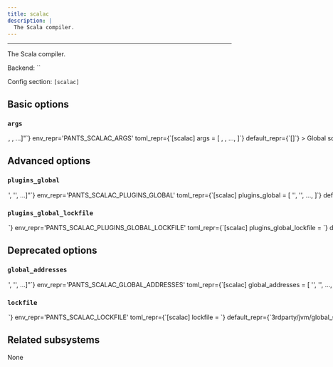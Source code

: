 ```yaml
---
title: scalac
description: |
  The Scala compiler.
---
```



---

The Scala compiler.

Backend: <span className="color--primary">``</span>

Config section: <span className="color--primary">`[scalac]`</span>

<span className={styles.options}>

## Basic options

### `args`

<Option
  cli_repr={`--scalac-args="[<shell_str>, <shell_str>, ...]"`}
  env_repr='PANTS_SCALAC_ARGS'
  toml_repr={`[scalac]
args = [
    <shell_str>,
    <shell_str>,
    ...,
]`}
  default_repr={`[]`}
>

Global `scalac` compiler flags, e.g. `--scalac-args='-encoding UTF-8'`.

</Option>

## Advanced options

### `plugins_global`

<Option
  cli_repr={`--scalac-plugins-global="['<str>', '<str>', ...]"`}
  env_repr='PANTS_SCALAC_PLUGINS_GLOBAL'
  toml_repr={`[scalac]
plugins_global = [
    '<str>',
    '<str>',
    ...,
]`}
  default_repr={`[]`}
>

A list of addresses of `scalac_plugin` targets which should be used for compilation of all Scala targets in a build.

</Option>

### `plugins_global_lockfile`

<Option
  cli_repr={`--scalac-plugins-global-lockfile=<str>`}
  env_repr='PANTS_SCALAC_PLUGINS_GLOBAL_LOCKFILE'
  toml_repr={`[scalac]
plugins_global_lockfile = <str>`}
  default_repr={`3rdparty/jvm/global_scalac_plugins.lock`}
>

The filename of a lockfile for global plugins.

</Option>

## Deprecated options

### `global_addresses`

<Option
  cli_repr={`--scalac-global="['<str>', '<str>', ...]"`}
  env_repr='PANTS_SCALAC_GLOBAL_ADDRESSES'
  toml_repr={`[scalac]
global_addresses = [
    '<str>',
    '<str>',
    ...,
]`}
  default_repr={`[]`}
  removal_version='2.10.0.dev0'
  removal_hint={'Use `--plugins-global`, which behaves the same.'}
>

A list of addresses of `scalac_plugin` targets which should be used for compilation of all Scala targets in a build.

</Option>

### `lockfile`

<Option
  cli_repr={`--scalac-lockfile=<str>`}
  env_repr='PANTS_SCALAC_LOCKFILE'
  toml_repr={`[scalac]
lockfile = <str>`}
  default_repr={`3rdparty/jvm/global_scalac_plugins.lockfile`}
  removal_version='2.10.0.dev0'
  removal_hint={'Use `--plugins-global-lockfile`, which behaves the same.'}
>

The filename of a lockfile for global plugins.

</Option>

## Related subsystems

None

</span>
